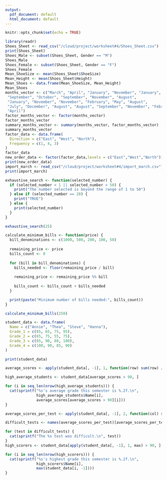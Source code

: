 ```yaml
---
output:
  pdf_document: default
  html_document: default
---
```

```r
knitr::opts_chunk$set(echo = TRUE)
```
```r
library(readr)
Shoes_Sheet <- read_csv("/cloud/project/worksheet#4/Shoes_Sheet.csv")
print(Shoes_Sheet)
Shoes_Male <- subset(Shoes_Sheet, Gender == "M")
Shoes_Male
Shoes_Female <- subset(Shoes_Sheet, Gender == "F")
Shoes_Female
Mean_ShoeSize <- mean(Shoes_Sheet$ShoeSize)
Mean_Height <- mean(Shoes_Sheet$Height)
Mean_Shoes <- data.frame(Mean_ShoeSize, Mean_Height)
Mean_Shoes
months_vector <- c("March", "April", "January", "November", "January",
 "September", "October", "September", "November", "August",
 "January", "November", "November", "February", "May", "August",
 "July", "December", "August", "August", "September", "November", "February", 
 "April")
factor_months_vector <- factor(months_vector)
factor_months_vector
summary_months_vector <- summary(months_vector, factor_months_vector)
summary_months_vector
factor_data <- data.frame(
  Direction = c("East", "West", "North"),
  Frequency = c(1, 4, 3)
)
factor_data
new_order_data <- factor(factor_data,levels = c("East","West","North"))
print(new_order_data)
import_march <- read_csv("/cloud/project/worksheet#4/import_march.csv")
print(import_march)

exhaustive_search <- function(selected_number) {
  if (selected_number < 1 || selected_number > 50) {
    print("The number selected is beyond the range of 1 to 50")
  } else if (selected_number == 20) {
    print("TRUE")
  } else {
    print(selected_number)
  }
}

exhaustive_search(25)

calculate_minimum_bills <- function(price) {
  bill_denominations <- c(1000, 500, 200, 100, 50)
  
  remaining_price <- price
  bills_count <- 0
  
  for (bill in bill_denominations) {
    bills_needed <- floor(remaining_price / bill)
    
    remaining_price <- remaining_price %% bill
    
    bills_count <- bills_count + bills_needed
  }

  print(paste("Minimum number of bills needed:", bills_count))
}

calculate_minimum_bills(250)

student_data <- data.frame(
  Name = c("Annie", "Thea", "Steve", "Hanna"),
  Grade_1 = c(85, 65, 75, 95),
  Grade_2 = c(65, 75, 55, 75),
  Grade_3 = c(85, 90, 80, 100),
  Grade_4 = c(100, 90, 85, 90)
)

print(student_data)

average_scores <- apply(student_data[, -1], 1, function(row) sum(row) / length(row))

high_average_students <- student_data[average_scores > 90, ]

for (i in seq_len(nrow(high_average_students))) {
  cat(sprintf("%s's average grade this semester is %.2f.\n",
              high_average_students$Name[i],
              average_scores[average_scores > 90][i]))
}

average_scores_per_test <- apply(student_data[, -1], 2, function(col) sum(col) / length(col))

difficult_tests <- names(average_scores_per_test)[average_scores_per_test < 80]

for (test in difficult_tests) {
  cat(sprintf("The %s test was difficult.\n", test))
}
high_scorers <- student_data[apply(student_data[, -1], 1, max) > 90, ]

for (i in seq_len(nrow(high_scorers))) {
  cat(sprintf("%s's highest grade this semester is %.2f.\n",
              high_scorers$Name[i],
              max(student_data[i, -1])))
}

```